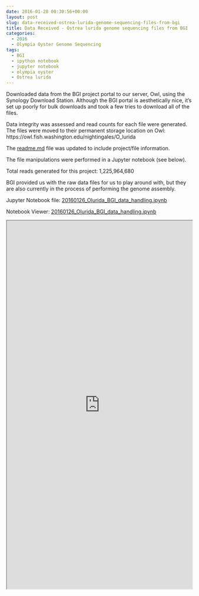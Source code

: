 ```yaml
---
date: 2016-01-28 00:30:56+00:00
layout: post
slug: data-received-ostrea-lurida-genome-sequencing-files-from-bgi
title: Data Received - Ostrea lurida genome sequencing files from BGI
categories:
  - 2016
  - Olympia Oyster Genome Sequencing
tags:
  - BGI
  - ipython notebook
  - jupyter notebook
  - olympia oyster
  - Ostrea lurida
---
```


Downloaded data from the BGI project portal to our server, Owl, using the Synology Download Station. Although the BGI portal is aesthetically nice, it's set up poorly for bulk downloads and took a few tries to download all of the files.

Data integrity was assessed and read counts for each file were generated. The files were moved to their permanent storage location on Owl: https://owl.fish.washington.edu/nightingales/O_lurida

The [readme.md](https://owl.fish.washington.edu/nightingales/O_lurida/readme.md) file was updated to include project/file information.

The file manipulations were performed in a Jupyter notebook (see below).



Total reads generated for this project: 1,225,964,680

BGI provided us with the raw data files for us to play around with, but they are also currently in the process of performing the genome assembly.



Jupyter Notebook file: [20160126_Olurida_BGI_data_handling.ipynb](https://eagle.fish.washington.edu/Arabidopsis/iPythonNotebooks/20160126_Olurida_BGI_data_handling.ipynb)

Notebook Viewer: [20160126_Olurida_BGI_data_handling.ipynb](https://nbviewer.jupyter.org/url/eagle.fish.washington.edu/Arabidopsis/iPythonNotebooks/20160126_Olurida_BGI_data_handling.ipynb)

<iframe src="https://nbviewer.jupyter.org/url/eagle.fish.washington.edu/Arabidopsis/iPythonNotebooks/20160126_Olurida_BGI_data_handling.ipynb" width="100%" height="1000" scrolling="yes"></iframe>
